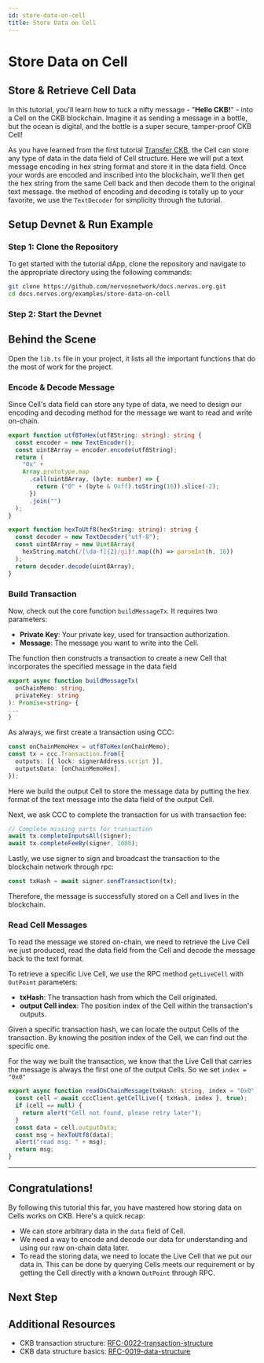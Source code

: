 ```yaml
---
id: store-data-on-cell
title: Store Data on Cell
---
```



# Store Data on Cell

<TutorialHeader
  time={WRITEOVERVIEW.time}
  topics={WRITEOVERVIEW.topics}
  tools={WRITEOVERVIEW.tools}
/>

## Store & Retrieve Cell Data

In this tutorial, you'll learn how to tuck a nifty message - "**Hello CKB!**" - into a <Tooltip>Cell</Tooltip> on the CKB blockchain. Imagine it as sending a message in a bottle, but the ocean is digital, and the bottle is a super secure, tamper-proof CKB Cell!

As you have learned from the first tutorial [Transfer CKB](/docs/dapp/transfer-ckb), the Cell can store any type of data in the data field of Cell structure. Here we will put a text message encoding in hex string format and store it in the data field. Once your words are encoded and inscribed into the blockchain, we'll then get the hex string from the same Cell back and then decode them to the original text message. the method of encoding and decoding is totally up to your favorite, we use the `TextDecoder` for simplicity through the tutorial.

## Setup Devnet & Run Example

### Step 1: Clone the Repository

To get started with the tutorial dApp, clone the repository and navigate to the appropriate directory using the following commands:

```bash {2}
git clone https://github.com/nervosnetwork/docs.nervos.org.git
cd docs.nervos.org/examples/store-data-on-cell
```

### Step 2: Start the Devnet

<SetupProject imageSrc="img/dapps/store-data.png" />

## Behind the Scene

Open the `lib.ts` file in your project, it lists all the important functions that do the most of work for the project.

### Encode & Decode Message

Since Cell's data field can store any type of data, we need to design our encoding and decoding method for the message we want to read and write on-chain.

```ts
export function utf8ToHex(utf8String: string): string {
  const encoder = new TextEncoder();
  const uint8Array = encoder.encode(utf8String);
  return (
    "0x" +
    Array.prototype.map
      .call(uint8Array, (byte: number) => {
        return ("0" + (byte & 0xff).toString(16)).slice(-2);
      })
      .join("")
  );
}

export function hexToUtf8(hexString: string): string {
  const decoder = new TextDecoder("utf-8");
  const uint8Array = new Uint8Array(
    hexString.match(/[\da-f]{2}/gi)!.map((h) => parseInt(h, 16))
  );
  return decoder.decode(uint8Array);
}
```

### Build Transaction

Now, check out the core function `buildMessageTx`. It requires two parameters:

- **Private Key**: Your private key, used for transaction authorization.
- **Message**: The message you want to write into the Cell.

The function then constructs a transaction to create a new Cell that incorporates the specified message in the data field

```ts
export async function buildMessageTx(
  onChainMemo: string,
  privateKey: string
): Promise<string> {
...
}
```

As always, we first create a transaction using CCC:

```ts
const onChainMemoHex = utf8ToHex(onChainMemo);
const tx = ccc.Transaction.from({
  outputs: [{ lock: signerAddress.script }],
  outputsData: [onChainMemoHex],
});
```

Here we build the output Cell to store the message data by putting the hex format of the text message into the data field of the output Cell.

Next, we ask CCC to complete the transaction for us with transaction fee:

```ts
// Complete missing parts for transaction
await tx.completeInputsAll(signer);
await tx.completeFeeBy(signer, 1000);
```

Lastly, we use signer to sign and broadcast the transaction to the blockchain network through rpc:

```ts
const txHash = await signer.sendTransaction(tx);
```

Therefore, the message is successfully stored on a Cell and lives in the blockchain.

### Read Cell Messages

To read the message we stored on-chain, we need to retrieve the <Tooltip>Live Cell</Tooltip> we just produced, read the data field from the Cell and decode the message back to the text format.

To retrieve a specific Live Cell, we use the RPC method `getLiveCell` with `OutPoint` parameters:

- **txHash**: The transaction hash from which the Cell originated.
- **output Cell index**: The position index of the Cell within the transaction's outputs.

Given a specific transaction hash, we can locate the output Cells of the transaction. By knowing the position index of the Cell, we can find out the specific one.

For the way we built the transaction, we know that the Live Cell that carries the message is always the first one of the output Cells. So we set `index = "0x0"`

```ts
export async function readOnChainMessage(txHash: string, index = "0x0") {
  const cell = await cccClient.getCellLive({ txHash, index }, true);
  if (cell == null) {
    return alert("Cell not found, please retry later");
  }
  const data = cell.outputData;
  const msg = hexToUtf8(data);
  alert("read msg: " + msg);
  return msg;
}
```

---

## Congratulations!

By following this tutorial this far, you have mastered how storing data on Cells works on CKB. Here's a quick recap:

- We can store arbitrary data in the `data` field of Cell.
- We need a way to encode and decode our data for understanding and using our raw on-chain data later.
- To read the storing data, we need to locate the Live Cell that we put our data in. This can be done by querying Cells meets our requirement or by getting the Cell directly with a known `OutPoint` through RPC.

## Next Step

<SwitchToTestnet readmeLink="https://github.com/nervosnetwork/docs.nervos.org/blob/develop/examples/write-and-read-message/README.md" />

## Additional Resources

- CKB transaction structure: [RFC-0022-transaction-structure](https://github.com/nervosnetwork/rfcs/blob/master/rfcs/0022-transaction-structure/0022-transaction-structure.md)
- CKB data structure basics: [RFC-0019-data-structure](https://github.com/nervosnetwork/rfcs/blob/master/rfcs/0019-data-structures/0019-data-structures.md)
